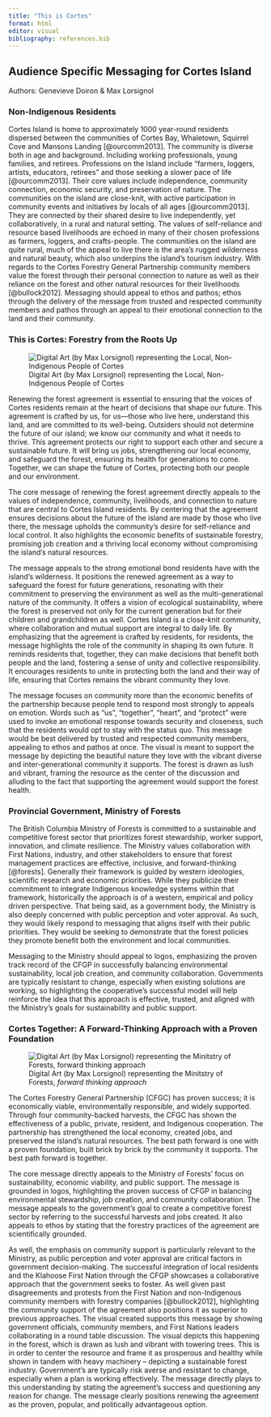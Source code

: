 ```yaml
---
title: "This is Cortes"
format: html
editor: visual
bibliography: references.bib
---
```


## Audience Specific Messaging for Cortes Island

Authors: Genevieve Doiron & Max Lorsignol

### Non-Indigenous Residents

Cortes Island is home to approximately 1000 year-round residents dispersed between the communities of Cortes Bay, Whaletown, Squirrel Cove and Mansons Landing [@ourcomm2013]. The community is diverse both in age and background. Including working professionals, young families, and retirees. Professions on the Island include “farmers, loggers, artists, educators, retirees” and those seeking a slower pace of life [@ourcomm2013]. Their core values include independence, community connection, economic security, and preservation of nature. The communities on the island are close-knit, with active participation in community events and initiatives by locals of all ages [@ourcomm2013]. They are connected by their shared desire to live independently, yet collaboratively, in a rural and natural setting. The values of self-reliance and resource based livelihoods are echoed in many of their chosen professions as farmers, loggers, and crafts-people. The communities on the island are quite rural, much of the appeal to live there is the area’s rugged wilderness and natural beauty, which also underpins the island’s tourism industry. With regards to the Cortes Forestry General Partnership community members value the forest through their personal connection to nature as well as their reliance on the forest and other natural resources for their livelihoods [@bullock2012]. Messaging should appeal to ethos and pathos; ethos through the delivery of the message from trusted and respected community members and pathos through an appeal to their emotional connection to the land and their community.

### This is Cortes: Forestry from the Roots Up

![Digital Art (by Max Lorsignol) representing the Local, Non-Indigenous People of Cortes](images/cortes_image1.png)

Renewing the forest agreement is essential to ensuring that the voices of Cortes residents remain at the heart of decisions that shape our future. This agreement is crafted by us, for us—those who live here, understand this land, and are committed to its well-being. Outsiders should not determine the future of our island; we know our community and what it needs to thrive. This agreement protects our right to support each other and secure a sustainable future. It will bring us jobs, strengthening our local economy, and safeguard the forest, ensuring its health for generations to come. Together, we can shape the future of Cortes, protecting both our people and our environment.

The core message of renewing the forest agreement directly appeals to the values of independence, community, livelihoods, and connection to nature that are central to Cortes Island residents. By centering that the agreement ensures decisions about the future of the island are made by those who live there, the message upholds the community’s desire for self-reliance and local control. It also highlights the economic benefits of sustainable forestry, promising job creation and a thriving local economy without compromising the island's natural resources.

The message appeals to the strong emotional bond residents have with the island’s wilderness. It positions the renewed agreement as a way to safeguard the forest for future generations, resonating with their commitment to preserving the environment as well as the multi-generational nature of the community. It offers a vision of ecological sustainability, where the forest is preserved not only for the current generation but for their children and grandchildren as well. Cortes Island is a close-knit community, where collaboration and mutual support are integral to daily life. By emphasizing that the agreement is crafted by residents, for residents, the message highlights the role of the community in shaping its own future. It reminds residents that, together, they can make decisions that benefit both people and the land, fostering a sense of unity and collective responsibility. It encourages residents to unite in protecting both the land and their way of life, ensuring that Cortes remains the vibrant community they love.

The message focuses on community more than the economic benefits of the partnership because people tend to respond most strongly to appeals on emotion. Words such as “us”, “together”, “heart”, and “protect” were used to invoke an emotional response towards security and closeness, such that the residents would opt to stay with the status quo. This message would be best delivered by trusted and respected community members, appealing to ethos and pathos at once. The visual is meant to support the message by depicting the beautiful nature they love with the vibrant diverse and inter-generational community it supports. The forest is drawn as lush and vibrant, framing the resource as the center of the discussion and alluding to the fact that supporting the agreement would support the forest health.

### Provincial Government, Ministry of Forests

The British Columbia Ministry of Forests is committed to a sustainable and competitive forest sector that prioritizes forest stewardship, worker support, innovation, and climate resilience. The Ministry values collaboration with First Nations, industry, and other stakeholders to ensure that forest management practices are effective, inclusive, and forward-thinking [@forests]. Generally their framework is guided by western ideologies, scientific research and economic priorities. While they publicize their commitment to integrate Indigenous knowledge systems within that framework, historically the approach is of a western, empirical and policy driven perspective. That being said, as a government body, the Ministry is also deeply concerned with public perception and voter approval. As such, they would likely respond to messaging that aligns itself with their public priorities. They would be seeking to demonstrate that the forest policies they promote benefit both the environment and local communities.

Messaging to the Ministry should appeal to logos, emphasizing the proven track record of the CFGP in successfully balancing environmental sustainability, local job creation, and community collaboration. Governments are typically resistant to change, especially when existing solutions are working, so highlighting the cooperative’s successful model will help reinforce the idea that this approach is effective, trusted, and aligned with the Ministry's goals for sustainability and public support.

### Cortes Together: A Forward-Thinking Approach with a Proven Foundation

![Digital Art (by Max Lorsignol) representing the Minitstry of Forests, *forward thinking approach*](images/cortes_image2.png)

The Cortes Forestry General Partnership (CFGC) has proven success; it is economically viable, environmentally responsible, and widely supported. Through four community-backed harvests, the CFGC has shown the effectiveness of a public, private, resident, and Indigenous cooperation. The partnership has strengthened the local economy, created jobs, and preserved the island's natural resources. The best path forward is one with a proven foundation, built brick by brick by the community it supports. The best path forward is together.

The core message directly appeals to the Ministry of Forests' focus on sustainability, economic viability, and public support. The message is grounded in logos, highlighting the proven success of CFGP in balancing environmental stewardship, job creation, and community collaboration. The message appeals to the government's goal to create a competitive forest sector by referring to the successful harvests and jobs created. It also appeals to ethos by stating that the forestry practices of the agreement are scientifically grounded.

As well, the emphasis on community support is particularly relevant to the Ministry, as public perception and voter approval are critical factors in government decision-making. The successful integration of local residents and the Klahoose First Nation through the CFGP showcases a collaborative approach that the government seeks to foster. As well given past disagreements and protests from the First Nation and non-Indigenous community members with forestry companies [@bullock2012], highlighting the community support of the agreement also positions it as superior to previous approaches. The visual created supports this message by showing government officials, community members, and First Nations leaders collaborating in a round table discussion. The visual depicts this happening in the forest, which is drawn as lush and vibrant with towering trees. This is in order to center the resource and frame it as prosperous and healthy while shown in tandem with heavy machinery – depicting a sustainable forest industry. Government’s are typically risk averse and resistant to change, especially when a plan is working effectively. The message directly plays to this understanding by stating the agreement's success and questioning any reason for change. The message clearly positions renewing the agreement as the proven, popular, and politically advantageous option.
